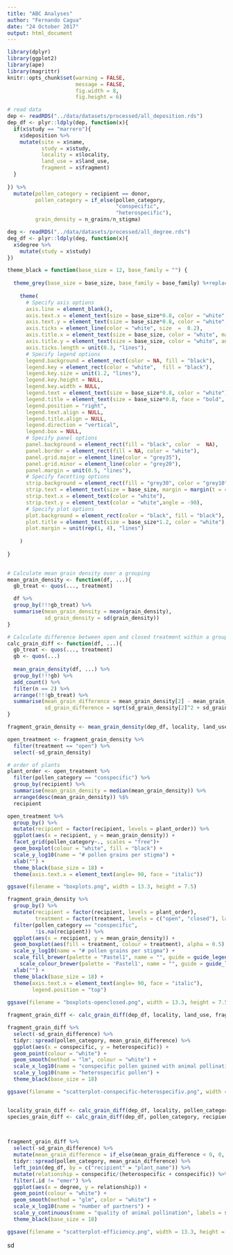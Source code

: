 ```yaml
---
title: "ABC Analyses"
author: "Fernando Cagua"
date: "24 October 2017"
output: html_document
---
```

```r
library(dplyr)
library(ggplot2)
library(ape)
library(magrittr)
knitr::opts_chunk$set(warning = FALSE,
                      message = FALSE,
                      fig.width = 8, 
                      fig.height = 6)

# read data
dep <- readRDS("../data/datasets/processed/all_deposition.rds")
dep_df <- plyr::ldply(dep, function(x){
  if(x$study == "marrero"){
    x$deposition %>%
    mutate(site = x$name, 
           study = x$study, 
           locality = x$locality, 
           land_use = x$land_use, 
           fragment = x$fragment)
  }
  
}) %>%
  mutate(pollen_category = recipient == donor,
         pollen_category = if_else(pollen_category, 
                                   "conspecific", 
                                   "heterospecific"),
         grain_density = n_grains/n_stigma)

deg <- readRDS("../data/datasets/processed/all_degree.rds")
deg_df <- plyr::ldply(deg, function(x){
  x$degree %>%
    mutate(study = x$study)
})
```


```r
theme_black = function(base_size = 12, base_family = "") {
 
  theme_grey(base_size = base_size, base_family = base_family) %+replace%
 
    theme(
      # Specify axis options
      axis.line = element_blank(),  
      axis.text.x = element_text(size = base_size*0.8, color = "white", lineheight = 0.9),  
      axis.text.y = element_text(size = base_size*0.8, color = "white", lineheight = 0.9),  
      axis.ticks = element_line(color = "white", size  =  0.2),  
      axis.title.x = element_text(size = base_size, color = "white", margin = margin(10, 0, 0, 0)),  
      axis.title.y = element_text(size = base_size, color = "white", angle = 90, margin = margin(0, 10, 0, 0)),  
      axis.ticks.length = unit(0.3, "lines"),   
      # Specify legend options
      legend.background = element_rect(color = NA, fill = "black"),  
      legend.key = element_rect(color = "white",  fill = "black"),  
      legend.key.size = unit(1.2, "lines"),  
      legend.key.height = NULL,  
      legend.key.width = NULL,      
      legend.text = element_text(size = base_size*0.8, color = "white"),  
      legend.title = element_text(size = base_size*0.8, face = "bold", hjust = 0, color = "white"),  
      legend.position = "right",  
      legend.text.align = NULL,  
      legend.title.align = NULL,  
      legend.direction = "vertical",  
      legend.box = NULL, 
      # Specify panel options
      panel.background = element_rect(fill = "black", color  =  NA),  
      panel.border = element_rect(fill = NA, color = "white"),  
      panel.grid.major = element_line(color = "grey35"),  
      panel.grid.minor = element_line(color = "grey20"),  
      panel.margin = unit(0.5, "lines"),   
      # Specify facetting options
      strip.background = element_rect(fill = "grey30", color = "grey10"),  
      strip.text = element_text(size = base_size, margin = margin(t = 4, b = 4, r = 4, l = 4)),
      strip.text.x = element_text(color = "white"),  
      strip.text.y = element_text(color = "white",angle = -90),  
      # Specify plot options
      plot.background = element_rect(color = "black", fill = "black"),  
      plot.title = element_text(size = base_size*1.2, color = "white"),  
      plot.margin = unit(rep(1, 4), "lines")
 
    )
 
}
 
```


```r
# Calculate mean grain density over a grouping
mean_grain_density <- function(df, ...){
  gb_treat <- quos(..., treatment)

  df %>%
  group_by(!!!gb_treat) %>%
  summarise(mean_grain_density = mean(grain_density),
            sd_grain_density = sd(grain_density))
}

# Calculate difference between open and closed treatment within a grouping
calc_grain_diff <- function(df, ...){
  gb_treat <- quos(..., treatment)
  gb <- quos(...)
  
  mean_grain_density(df, ...) %>%
  group_by(!!!gb) %>%
  add_count() %>%
  filter(n == 2) %>%
  arrange(!!!gb_treat) %>%
  summarise(mean_grain_difference = mean_grain_density[2] - mean_grain_density[1],
            sd_grain_difference = sqrt(sd_grain_density[2]^2 + sd_grain_density[1]^2))
}

fragment_grain_density <- mean_grain_density(dep_df, locality, land_use, fragment, pollen_category, recipient)

open_treatment <- fragment_grain_density %>%
  filter(treatment == "open") %>%
  select(-sd_grain_density)

# order of plants
plant_order <- open_treatment %>% 
  filter(pollen_category == "conspecific") %>%
  group_by(recipient) %>%
  summarise(mean_grain_density = median(mean_grain_density)) %>%
  arrange(desc(mean_grain_density)) %$%
  recipient

open_treatment %>%
  group_by() %>%
  mutate(recipient = factor(recipient, levels = plant_order)) %>%
  ggplot(aes(x = recipient, y = mean_grain_density)) +
  facet_grid(pollen_category~., scales = "free")+
  geom_boxplot(colour = "white", fill = "black") +
  scale_y_log10(name = "# pollen grains per stigma") +
  xlab("") +
  theme_black(base_size = 18) +
  theme(axis.text.x = element_text(angle= 90, face = "italic"))

ggsave(filename = "boxplots.png", width = 13.3, height = 7.5)

fragment_grain_density %>%
  group_by() %>%
  mutate(recipient = factor(recipient, levels = plant_order), 
         treatment = factor(treatment, levels = c("open", "closed"), labels = c("open flowers ", "bagged flowers "))) %>%
  filter(pollen_category == "conspecific", 
         !is.na(recipient)) %>%
  ggplot(aes(x = recipient, y = mean_grain_density)) + 
  geom_boxplot(aes(fill = treatment, colour = treatment), alpha = 0.5) +
  scale_y_log10(name = "# pollen grains per stigma") +
  scale_fill_brewer(palette = "Pastel1", name = "", guide = guide_legend(title = NULL, direction = 'horizontal')) +
  	scale_colour_brewer(palette = 'Pastel1', name = "", guide = guide_legend(title = NULL, direction = 'horizontal')) +
  xlab("") +
  theme_black(base_size = 18) +
  theme(axis.text.x = element_text(angle= 90, face = "italic"), 
        legend.position = "top")
  
ggsave(filename = "boxplots-openclosed.png", width = 13.3, height = 7.5)

fragment_grain_diff <- calc_grain_diff(dep_df, locality, land_use, fragment, pollen_category, recipient)

fragment_grain_diff %>%
  select(-sd_grain_difference) %>%
  tidyr::spread(pollen_category, mean_grain_difference) %>%
  ggplot(aes(x = conspecific, y = heterospecific)) +
  geom_point(colour = "white") +
  geom_smooth(method = "lm", colour = "white") +
  scale_x_log10(name = "conspecific pollen gained with animal pollination") +
  scale_y_log10(name = "heterospecific pollen") +
  theme_black(base_size = 18)

ggsave(filename = "scatterplot-conspecific-heterospecifiv.png", width = 13.3, height = 7.5)


locality_grain_diff <- calc_grain_diff(dep_df, locality, pollen_category, recipient)
species_grain_diff <- calc_grain_diff(dep_df, pollen_category, recipient)

  
```

```r
fragment_grain_diff %>% 
  select(-sd_grain_difference) %>%
  mutate(mean_grain_difference = if_else(mean_grain_difference < 0, 0, mean_grain_difference)) %>% 
  tidyr::spread(pollen_category, mean_grain_difference) %>%
  left_join(deg_df, by = c("recipient" = "plant_name")) %>% 
  mutate(relationship = conspecific/(heterospecific + conspecific)) %>% 
  filter(.id != "emer") %>% 
  ggplot(aes(x = degree, y = relationship)) +
  geom_point(colour = "white") +
  geom_smooth(method = "glm", color = "white") +
  scale_x_log10(name = "number of partners") + 
  scale_y_continuous(name = "quality of animal pollination", labels = scales::percent) +
  theme_black(base_size = 18)

ggsave(filename = "scatterplot-efficiency.png", width = 13.3, height = 7.5)


```
sd

